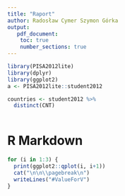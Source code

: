 ```yaml
---
title: "Raport"
author: Radosław Cymer Szymon Górka
output:
   pdf_document:
    toc: true
    number_sections: true
---
```


```r

library(PISA2012lite)
library(dplyr)
library(ggplot2)
a <- PISA2012lite::student2012

countries <- student2012 %>% 
  distinct(CNT) 
  

```

# R Markdown


```r
for (i in 1:3) {
  print(ggplot2::qplot(i, i+1))
  cat("\n\n\\pagebreak\n")
  writeLines("#ValueForV")
}
```